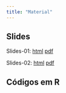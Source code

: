```yaml
---
title: "Material"
---
```


## Slides

Slides-01: [html](https://sadraquelucena.quarto.pub/estat0016-slides-01/#/title-slide) [pdf](https://drive.google.com/file/d/1_jWOcoUBbE2PgTvp9n0XePm3aiIOLowx/view?usp=drive_link)

Slides-02: [html](https://sadraquelucena.quarto.pub/tratando-os-dados/#/title-slide) [pdf](https://drive.google.com/file/d/1CxMvpNRYUP67UDlGw2z4heeWSs1U2jTu/view?usp=drive_link)

## Códigos em R
